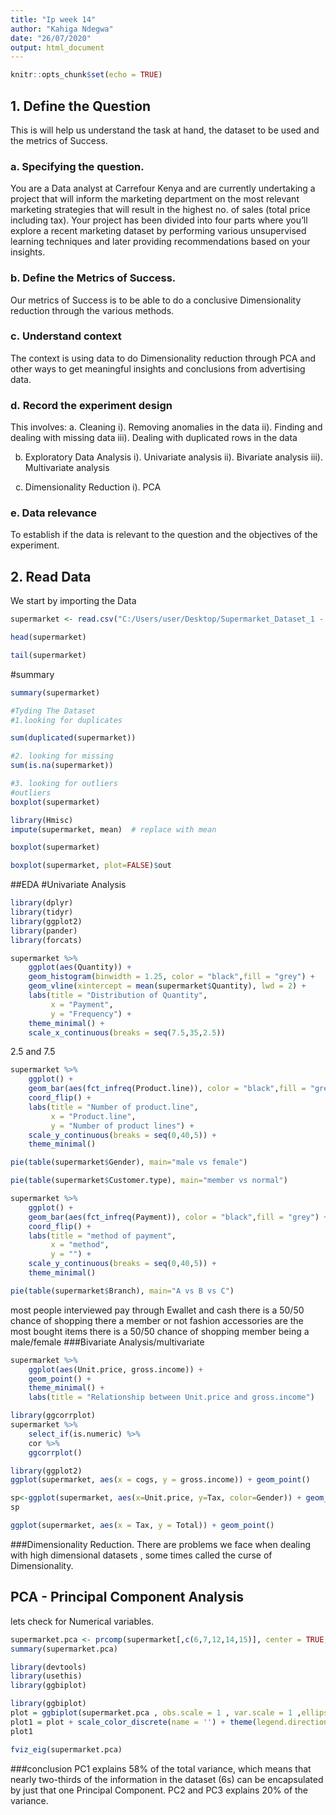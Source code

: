 ---
title: "Ip week 14"
author: "Kahiga Ndegwa"
date: "26/07/2020"
output: html_document
---

```{r setup, include=FALSE}
knitr::opts_chunk$set(echo = TRUE)
```

## 1. Define the Question

This is will help us understand the task at hand, the dataset to be used and the metrics of Success.

### a. Specifying the question.
You are a Data analyst at Carrefour Kenya and are currently undertaking a project that will inform the marketing department on the most relevant marketing strategies that will result in the highest no. of sales (total price including tax). Your project has been divided into four parts where you'll explore a recent marketing dataset by performing various unsupervised learning techniques and later providing recommendations based on your insights.
 
### b. Define the Metrics of Success.
Our metrics of Success is to be able to do a conclusive Dimensionality reduction through the various methods.

### c. Understand context
The context is using data to do Dimensionality reduction through PCA and other ways to get meaningful insights and conclusions from advertising data.

### d. Record the experiment design 
This involves:
a. Cleaning
   i). Removing anomalies in the data
  ii). Finding and dealing with missing data
 iii). Dealing with duplicated rows in the data
 
b. Exploratory Data Analysis
   i). Univariate analysis
  ii). Bivariate analysis
 iii). Multivariate analysis 
 
c. Dimensionality Reduction
   i). PCA  
  
### e. Data relevance
To establish if the data is relevant to the question and the objectives of the experiment.

## 2. Read Data
We start by importing the Data
```{r}
supermarket <- read.csv("C:/Users/user/Desktop/Supermarket_Dataset_1 - Sales Data.csv")
```
```{r}
head(supermarket)
```

```{r}
tail(supermarket)
```

#summary
```{r}
summary(supermarket)
```
```{r}
#Tyding The Dataset
#1.looking for duplicates

sum(duplicated(supermarket))
```
```{r}
#2. looking for missing
sum(is.na(supermarket))
```
```{r}
#3. looking for outliers
#outliers
boxplot(supermarket)
```
```{r}
library(Hmisc)
impute(supermarket, mean)  # replace with mean

```

```{r}
boxplot(supermarket)
```
```{r}
boxplot(supermarket, plot=FALSE)$out
```
##EDA
#Univariate Analysis
```{r}
library(dplyr)
library(tidyr)
library(ggplot2)
library(pander)
library(forcats)
```
```{r}
supermarket %>%
    ggplot(aes(Quantity)) +
    geom_histogram(binwidth = 1.25, color = "black",fill = "grey") +
    geom_vline(xintercept = mean(supermarket$Quantity), lwd = 2) +
    labs(title = "Distribution of Quantity",
         x = "Payment",
         y = "Frequency") +
    theme_minimal() +
    scale_x_continuous(breaks = seq(7.5,35,2.5))
```
2.5 and 7.5

```{r}
supermarket %>%
    ggplot() +
    geom_bar(aes(fct_infreq(Product.line)), color = "black",fill = "grey") +
    coord_flip() +
    labs(title = "Number of product.line",
         x = "Product.line",
         y = "Number of product lines") +
    scale_y_continuous(breaks = seq(0,40,5)) +
    theme_minimal() 
```

```{r}
pie(table(supermarket$Gender), main="male vs female")

```
```{r}
pie(table(supermarket$Customer.type), main="member vs normal")
```
```{r}
supermarket %>%
    ggplot() +
    geom_bar(aes(fct_infreq(Payment)), color = "black",fill = "grey") +
    coord_flip() +
    labs(title = "method of payment",
         x = "method",
         y = "") +
    scale_y_continuous(breaks = seq(0,40,5)) +
    theme_minimal()
```

```{r}
pie(table(supermarket$Branch), main="A vs B vs C")
```
most people interviewed pay through Ewallet and cash
there is a 50/50 chance of shopping there a member or not
fashion accessories are the most bought items
there is a 50/50 chance of shopping member being a male/female
###Bivariate Analysis/multivariate

```{r}
supermarket %>%
    ggplot(aes(Unit.price, gross.income)) +
    geom_point() +
    theme_minimal() +
    labs(title = "Relationship between Unit.price and gross.income")
```
```{r}
library(ggcorrplot)
supermarket %>%
    select_if(is.numeric) %>%
    cor %>% 
    ggcorrplot()
```
```{r}
library(ggplot2)
ggplot(supermarket, aes(x = cogs, y = gross.income)) + geom_point()

```
```{r}
sp<-ggplot(supermarket, aes(x=Unit.price, y=Tax, color=Gender)) + geom_point()
sp
```
```{r}
ggplot(supermarket, aes(x = Tax, y = Total)) + geom_point()
```
###Dimensionality Reduction.
There are problems we face when dealing with high dimensional datasets , some times called the curse of Dimensionality.

## PCA - Principal Component Analysis
lets check for Numerical variables.

```{r}
supermarket.pca <- prcomp(supermarket[,c(6,7,12,14,15)], center = TRUE, scale. = TRUE)
summary(supermarket.pca)
```
```{r}

library(devtools)
library(usethis)
library(ggbiplot)
```
```{r}
library(ggbiplot)
plot = ggbiplot(supermarket.pca , obs.scale = 1 , var.scale = 1 ,ellipse = TRUE, circle = TRUE)
plot1 = plot + scale_color_discrete(name = '') + theme(legend.direction = 'horizontal')
plot1
```
```{r}
fviz_eig(supermarket.pca)
```
###conclusion
 PC1 explains 58% of the total variance, which means that nearly two-thirds 
 of the information in the dataset (6s) can be encapsulated 
by just that one Principal Component. PC2 and PC3 explains 20% of the variance.
